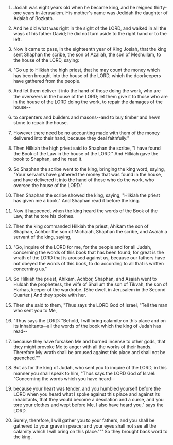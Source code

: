 
1. Josiah was eight years old when he became king, and he reigned thirty-one years in Jerusalem. His mother's name was Jedidah the daughter of Adaiah of Bozkath.

2. And he did what was right in the sight of the LORD, and walked in all the ways of his father David; he did not turn aside to the right hand or to the left.

3. Now it came to pass, in the eighteenth year of King Josiah, that the king sent Shaphan the scribe, the son of Azaliah, the son of Meshullam, to the house of the LORD, saying:

4. "Go up to Hilkiah the high priest, that he may count the money which has been brought into the house of the LORD, which the doorkeepers have gathered from the people.

5. And let them deliver it into the hand of those doing the work, who are the overseers in the house of the LORD; let them give it to those who are in the house of the LORD doing the work, to repair the damages of the house--

6. to carpenters and builders and masons--and to buy timber and hewn stone to repair the house.

7. However there need be no accounting made with them of the money delivered into their hand, because they deal faithfully."

8. Then Hilkiah the high priest said to Shaphan the scribe, "I have found the Book of the Law in the house of the LORD." And Hilkiah gave the book to Shaphan, and he read it.

9. So Shaphan the scribe went to the king, bringing the king word, saying, "Your servants have gathered the money that was found in the house, and have delivered it into the hand of those who do the work, who oversee the house of the LORD."

10. Then Shaphan the scribe showed the king, saying, "Hilkiah the priest has given me a book." And Shaphan read it before the king.

11. Now it happened, when the king heard the words of the Book of the Law, that he tore his clothes.

12. Then the king commanded Hilkiah the priest, Ahikam the son of Shaphan, Achbor the son of Michaiah, Shaphan the scribe, and Asaiah a servant of the king, saying,

13. "Go, inquire of the LORD for me, for the people and for all Judah, concerning the words of this book that has been found; for great is the wrath of the LORD that is aroused against us, because our fathers have not obeyed the words of this book, to do according to all that is written concerning us."

14. So Hilkiah the priest, Ahikam, Achbor, Shaphan, and Asaiah went to Huldah the prophetess, the wife of Shallum the son of Tikvah, the son of Harhas, keeper of the wardrobe. (She dwelt in Jerusalem in the Second Quarter.) And they spoke with her.

15. Then she said to them, "Thus says the LORD God of Israel, "Tell the man who sent you to Me,

16. "Thus says the LORD: "Behold, I will bring calamity on this place and on its inhabitants--all the words of the book which the king of Judah has read--

17. because they have forsaken Me and burned incense to other gods, that they might provoke Me to anger with all the works of their hands. Therefore My wrath shall be aroused against this place and shall not be quenched.""

18. But as for the king of Judah, who sent you to inquire of the LORD, in this manner you shall speak to him, "Thus says the LORD God of Israel: "Concerning the words which you have heard--

19. because your heart was tender, and you humbled yourself before the LORD when you heard what I spoke against this place and against its inhabitants, that they would become a desolation and a curse, and you tore your clothes and wept before Me, I also have heard you," says the LORD.

20. Surely, therefore, I will gather you to your fathers, and you shall be gathered to your grave in peace; and your eyes shall not see all the calamity which I will bring on this place.""' So they brought back word to the king.


